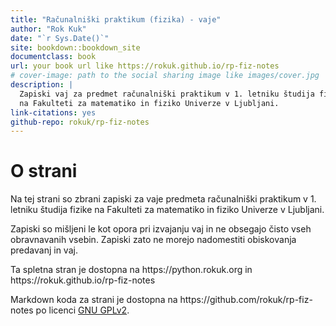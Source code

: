 ```yaml
--- 
title: "Računalniški praktikum (fizika) - vaje"
author: "Rok Kuk"
date: "`r Sys.Date()`"
site: bookdown::bookdown_site
documentclass: book
url: your book url like https://rokuk.github.io/rp-fiz-notes
# cover-image: path to the social sharing image like images/cover.jpg
description: |
  Zapiski vaj za predmet računalniški praktikum v 1. letniku študija fizike 
  na Fakulteti za matematiko in fiziko Univerze v Ljubljani.
link-citations: yes
github-repo: rokuk/rp-fiz-notes
---
```


# O strani {-}

Na tej strani so zbrani zapiski za vaje predmeta računalniški praktikum v 1. letniku študija fizike na Fakulteti za matematiko in fiziko Univerze v Ljubljani.

Zapiski so mišljeni le kot opora pri izvajanju vaj in ne obsegajo čisto vseh obravnavanih vsebin. Zapiski zato ne morejo nadomestiti obiskovanja predavanj in vaj.

Ta spletna stran je dostopna na https://python.rokuk.org in 
https://rokuk.github.io/rp-fiz-notes

Markdown koda za strani je dostopna na https://github.com/rokuk/rp-fiz-notes 
po licenci [GNU GPLv2](https://github.com/rokuk/rp-fiz-notes/blob/main/LICENSE).

